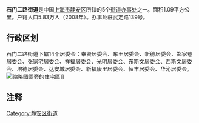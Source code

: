 {{中国乡级行政区
| 行政区全称 = 石门二路街道
| 景观照片文件名 = Xinzha_Road.jpg
| 景观照片描述 = 新闸路(大田路方向)
| 汉语拼音 = 
| 注音符號 = 
| 上级行政区 = [[上海市|上海市]][[静安区|静安区]]
| 行政区类别 = [[街道|街道]]
| 行政区划代码 = 310106011000
| 地理坐标 = 
| 总面积 = 1.09平方公里
| 户籍人口 = 5.83万人
| 户籍人口年份 = 2008年
| 总人口 = 7.7万人
| 常住人口年份 = 
| 人口密度 =
| 行政区划 = 14个居委会
| 官方网站 = http://www.smeljd.gov.cn
| 政府驻地 = 武定路139号
| 邮政编码 = 200041
| 毗邻行政区 = 
| 位置图文件名 = 
| 位置图描述 = 
}}

'''石门二路街道'''是中国[[上海市|上海市]][[静安区|静安区]]所辖的5个[[街道办事处|街道办事处]]之一。面积1.09平方公里。户籍人口5.83万人（2008年）。办事处驻武定路139号。

== 行政区划 ==
石门二路街道下辖14个居委会：奉贤居委会、东王居委会、新德居委会、郑家巷居委会、张家宅居委会、祥福居委会、光明居委会、东斯文居委会、西斯文居委会、培德居委会、达安城居委会、新福康里居委会、恒丰居委会、华沁居委会。
[[File:Shimen_Road_2.jpg|缩略图]]兩旁的住宅區]]

== 注释 ==

{{Reflist|2}}

{{静安区行政区划}}
{{上海行政区划小作品}}

[[Category:静安区街道|Category:静安区街道]]